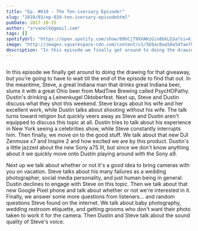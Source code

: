 ```yaml
---
title: "Ep. #010 - The Ten-iversary Episode!"
slug: "2018/03/ep-010-ten-iversary-episodehtml"
pubDate: 2017-10-15
author: "srvanelk@gmail.com"
tags: []
spotifyUrl: "https://open.spotify.com/show/09hCjT9XXAKzGin8bkLG3a?si=kjRZvQ1JTb6Ov3HVzSSlWA"
image: "http://images.squarespace-cdn.com/content/v1/5b9ac0aa50a54faef024c950/1547782339407-AT5XPXIZFRXMSFQ1IRN5/image-asset.jpeg/img.jpg/weddingphotohangover/embed/episodes/Ep--010---The-Ten-iversary-Episode-e1rihu"
description: "In this episode we finally get around to doing the drawing for that giveaway, but you're going to have to wait till the end of the episode to find that out. In the meantime, Steve, a great Indiana man that drinks great Indiana beer, slums it with a great Ohio beer from MadTree Brewing called PsycHOPathy. Dustin's drinking a Leinenkugel Oktoberfest. Next up, Steve and Dustin discuss what they shot this weekend. Steve brags about his wife and her excellent work, while Dustin talks about shooting without his wife. The talk turns toward religion but quickly veers away as Steve and Dustin aren't equipped to discuss this topic at all. Dustin tries to talk about his experience in New York seeing a celebrities show, while Steve constantly interrupts him. Then finally, we move on to the good stuff. We talk about that new DJI Zenmuse x7 and Inspire 2 and how excited we are by this product. Dustin's a little jazzed about the new Sony a7S III, but since we don't know anything about it we quickly move onto Dustin playing around with the Sony a9."
---
```


<figure>
  <img src="http://images.squarespace-cdn.com/content/v1/5b9ac0aa50a54faef024c950/1547782339407-AT5XPXIZFRXMSFQ1IRN5/image-asset.jpeg/img.jpg/weddingphotohangover/embed/episodes/Ep--010---The-Ten-iversary-Episode-e1rihu" alt="" />
</figure>

In this episode we finally get around to doing the drawing for that giveaway, but you're going to have to wait till the end of the episode to find that out. In the meantime, Steve, a great Indiana man that drinks great Indiana beer, slums it with a great Ohio beer from MadTree Brewing called PsycHOPathy. Dustin's drinking a Leinenkugel Oktoberfest. Next up, Steve and Dustin discuss what they shot this weekend. Steve brags about his wife and her excellent work, while Dustin talks about shooting without his wife. The talk turns toward religion but quickly veers away as Steve and Dustin aren't equipped to discuss this topic at all. Dustin tries to talk about his experience in New York seeing a celebrities show, while Steve constantly interrupts him. Then finally, we move on to the good stuff. We talk about that new DJI Zenmuse x7 and Inspire 2 and how excited we are by this product. Dustin's a little jazzed about the new Sony a7S III, but since we don't know anything about it we quickly move onto Dustin playing around with the Sony a9.

Next up we talk about whether or not it's a good idea to bring cameras with you on vacation. Steve talks about his many failures as a wedding photographer, social media personality, and just human being in general. Dustin declines to engage with Steve on this topic. Then we talk about that new Google Pixel phone and talk about whether or not we're interested in it. Finally, we answer some more questions from listeners... and random questions Steve found on the internet. We talk about baby photography, wedding restroom etiquette, and getting grooms who don't want their photo taken to work it for the camera. Then Dustin and Steve talk about the sound quality of Steve's voice.
